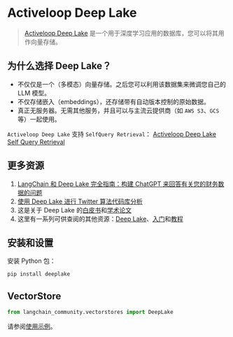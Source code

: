 # Activeloop Deep Lake

>[Activeloop Deep Lake](https://docs.activeloop.ai/) 是一个用于深度学习应用的数据库，您可以将其用作向量存储。

## 为什么选择 Deep Lake？

- 不仅仅是一个（多模态）向量存储。之后您可以利用该数据集来微调您自己的 LLM 模型。
- 不仅存储嵌入（embeddings），还存储带有自动版本控制的原始数据。
- 真正无服务器。无需其他服务，并且可以与主流云提供商（如 `AWS S3`、`GCS` 等）一起使用。

`Activeloop Deep Lake` 支持 `SelfQuery Retrieval`：
[Activeloop Deep Lake Self Query Retrieval](/docs/integrations/retrievers/self_query/activeloop_deeplake_self_query)


## 更多资源

1. [LangChain 和 Deep Lake 完全指南：构建 ChatGPT 来回答有关您的财务数据的问题](https://www.activeloop.ai/resources/ultimate-guide-to-lang-chain-deep-lake-build-chat-gpt-to-answer-questions-on-your-financial-data/)
2. [使用 Deep Lake 进行 Twitter 算法代码库分析](https://github.com/langchain-ai/langchain/blob/master/cookbook/twitter-the-algorithm-analysis-deeplake.ipynb)
3. 这是关于 Deep Lake 的[白皮书](https://www.deeplake.ai/whitepaper)和[学术论文](https://arxiv.org/pdf/2209.10785.pdf)
4. 这里有一系列可供查阅的其他资源：[Deep Lake](https://github.com/activeloopai/deeplake)、[入门](https://docs.activeloop.ai/getting-started)和[教程](https://docs.activeloop.ai/hub-tutorials)

## 安装和设置

安装 Python 包：

```bash
pip install deeplake
```


## VectorStore

```python
from langchain_community.vectorstores import DeepLake
```

请参阅[使用示例](/docs/integrations/vectorstores/activeloop_deeplake)。